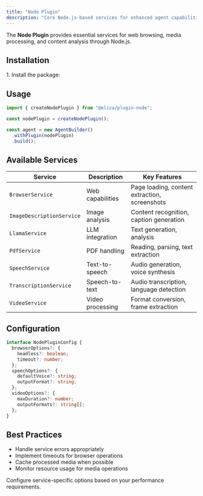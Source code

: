 ```yaml
---
title: "Node Plugin"
description: "Core Node.js-based services for enhanced agent capabilities"
---
```



The **Node Plugin** provides essential services for web browsing, media processing, and content analysis through Node.js.

## Installation

<Steps>
1. Install the package:
   <PackageManagers pkg="github:elizaos-plugins/plugin-node" />
</Steps>

## Usage

```typescript
import { createNodePlugin } from "@eliza/plugin-node";

const nodePlugin = createNodePlugin();

const agent = new AgentBuilder()
  .withPlugin(nodePlugin)
  .build();
```

## Available Services

| Service | Description | Key Features |
|---------|-------------|--------------|
| `BrowserService` | Web capabilities | Page loading, content extraction, screenshots |
| `ImageDescriptionService` | Image analysis | Content recognition, caption generation |
| `LlamaService` | LLM integration | Text generation, analysis |
| `PdfService` | PDF handling | Reading, parsing, text extraction |
| `SpeechService` | Text-to-speech | Audio generation, voice synthesis |
| `TranscriptionService` | Speech-to-text | Audio transcription, language detection |
| `VideoService` | Video processing | Format conversion, frame extraction |

## Configuration

```typescript
interface NodePluginConfig {
  browserOptions?: {
    headless?: boolean;
    timeout?: number;
  };
  speechOptions?: {
    defaultVoice?: string;
    outputFormat?: string;
  };
  videoOptions?: {
    maxDuration?: number;
    outputFormats?: string[];
  };
}
```

## Best Practices

- Handle service errors appropriately
- Implement timeouts for browser operations
- Cache processed media when possible
- Monitor resource usage for media operations

<Aside type="tip">
Configure service-specific options based on your performance requirements.
</Aside>
